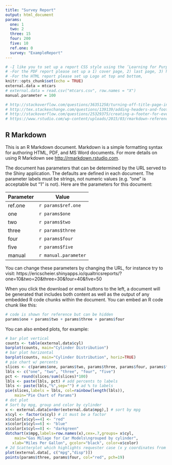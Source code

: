 ```yaml
---
title: "Survey Report"
output: html_document
params:
  one: 1
  two: 2
  three: 15
  four: 200
  five: 10
  ref.one: 0
  survey: "ExampleReport"
---
```


```r
# -I like you to set up a report CSS style using the ‘Learning for Purpose’ brand guidelines (see attached): font, logo, colours. The colours ideally so that once can call on them by name (e.g., “orange”, “grey”) for any given purpose such as a graph
# -For the PDF report please set up a 1) cover page, 2) last page, 3) header and footer for normal pages with page number, dummy text and logo in it so I can further tweak.
# -For the HTML report please set up Logo at top and bottom,
knitr::opts_chunk$set(echo = TRUE)
external.data = mtcars
# external.data = read.csv("mtcars.csv", row.names = "X")
manual.parameter = 100

# http://stackoverflow.com/questions/36351258/turning-off-title-page-in-rmd-using-knitr
# http://tex.stackexchange.com/questions/139139/adding-headers-and-footers-using-pandoc
# http://stackoverflow.com/questions/25329375/creating-a-footer-for-every-page-using-r-markdown
# https://www.rstudio.com/wp-content/uploads/2015/03/rmarkdown-reference.pdf
```

## R Markdown

This is an R Markdown document. Markdown is a simple formatting syntax for authoring HTML, PDF, and MS Word documents. For more details on using R Markdown see <http://rmarkdown.rstudio.com>.

The document has parameters that can be determined by the URL served to the Shiny application. The defaults are defined in each document. The parameter labels must be strings, not numeric values (e.g. "one" is acceptable but "1" is not). Here are the parameters for this document:

Parameter | Value
------------- | -------------
ref.one | `r params$ref.one`
one | `r params$one`
two | `r params$two`
three | `r params$three`
four | `r params$four`
five | `r params$five`
manual | `r manual.parameter`


You can change these parameters by changing the URL, for instance try to visit: https://ericscheier.shinyapps.io/qualtricsreports/?one=10&two=20&three=30&four=40&five=50

When you click the download or email buttons to the left, a document will be generated that includes both content as well as the output of any embedded R code chunks within the document. You can embed an R code chunk like this:

```r
# code is shown for reference but can be hidden
params$one + params$two + params$three + params$four
```

You can also embed plots, for example:

```r
# bar plot vertical
counts <- table(external.data$cyl)
barplot(counts, main="Cylinder Distribution")
# bar plot horizontal
barplot(counts, main="Cylinder Distribution", horiz=TRUE)
# pie chart w/ percents
slices <- c(params$one, params$two, params$three, params$four, params$five) 
lbls <- c("one", "two", "three", "four", "five")
pct <- round(slices/sum(slices)*100)
lbls <- paste(lbls, pct) # add percents to labels 
lbls <- paste(lbls,"%",sep="") # ad % to labels 
pie(slices,labels = lbls, col=rainbow(length(lbls)),
  	main="Pie Chart of Params")
# dot plot
# Sort by mpg, group and color by cylinder 
x <- external.data[order(external.data$mpg),] # sort by mpg
x$cyl <- factor(x$cyl) # it must be a factor
x$color[x$cyl==4] <- "red"
x$color[x$cyl==6] <- "blue"
x$color[x$cyl==8] <- "darkgreen"	
dotchart(x$mpg,labels=row.names(x),cex=.7,groups= x$cyl,
  	main="Gas Milage for Car Models\ngrouped by cylinder",
   xlab="Miles Per Gallon", gcolor="black", color=x$color)
# 2d Scatterplot which highlights requester case (x y coordinates from URL)
plot(external.data[, c("mpg","disp")])
points(params$three, params$four, col="red", pch=19)

```
